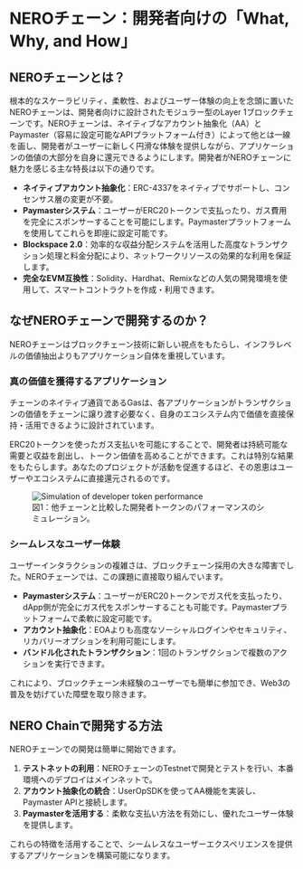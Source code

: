 
# NEROチェーン：開発者向けの「What, Why, and How」

## NEROチェーンとは？

根本的なスケーラビリティ、柔軟性、およびユーザー体験の向上を念頭に置いたNEROチェーンは、開発者向けに設計されたモジュラー型のLayer 1ブロックチェーンです。NEROチェーンは、ネイティブなアカウント抽象化（AA）とPaymaster（容易に設定可能なAPIプラットフォーム付き）によって他とは一線を画し、開発者がユーザーに新しく円滑な体験を提供しながら、アプリケーションの価値の大部分を自身に還元できるようにします。開発者がNEROチェーンに魅力を感じる主な特長は以下の通りです。

- **ネイティブアカウント抽象化**：ERC-4337をネイティブでサポートし、コンセンサス層の変更が不要。
- **Paymasterシステム**：ユーザーがERC20トークンで支払ったり、ガス費用を完全にスポンサーすることを可能にします。Paymasterプラットフォームを使用してこれらを即座に設定可能です。
- **Blockspace 2.0**：効率的な収益分配システムを活用した高度なトランザクション処理と料金分配により、ネットワークリソースの効果的な利用を保証します。
- **完全なEVM互換性**：Solidity、Hardhat、Remixなどの人気の開発環境を使用して、スマートコントラクトを作成・利用できます。

## なぜNEROチェーンで開発するのか？

NEROチェーンはブロックチェーン技術に新しい視点をもたらし、インフラレベルの価値抽出よりもアプリケーション自体を重視しています。

### 真の価値を獲得するアプリケーション

チェーンのネイティブ通貨であるGasは、各アプリケーションがトランザクションの価値をチェーンに譲り渡す必要なく、自身のエコシステム内で価値を直接保持・活用できるように設計されています。

ERC20トークンを使ったガス支払いを可能にすることで、開発者は持続可能な需要と収益を創出し、トークン価値を高めることができます。これは特別な結果をもたらします。あなたのプロジェクトが活動を促進するほど、その恩恵はユーザーやエコシステムに直接還元されるのです。

<div className="mt-8 mb-8 text-center">
  <figure>
    <img
      src="/assets/simul.png"
      alt="Simulation of developer token performance"
      className="mx-auto rounded-lg shadow-md"
    />
    <figcaption className="mt-2 text-sm italic text-gray-600">
      図1：他チェーンと比較した開発者トークンのパフォーマンスのシミュレーション。
    </figcaption>
  </figure>
</div>

### シームレスなユーザー体験

ユーザーインタラクションの複雑さは、ブロックチェーン採用の大きな障害でした。NEROチェーンでは、この課題に直接取り組んでいます。

- **Paymasterシステム**：ユーザーがERC20トークンでガス代を支払ったり、dApp側が完全にガス代をスポンサーすることも可能です。Paymasterプラットフォームで柔軟に設定可能です。
- **アカウント抽象化**：EOAよりも高度なソーシャルログインやセキュリティ、リカバリーオプションを利用可能にします。
- **バンドル化されたトランザクション**：1回のトランザクションで複数のアクションを実行できます。

これにより、ブロックチェーン未経験のユーザーでも簡単に参加でき、Web3の普及を妨げていた障壁を取り除きます。

## NERO Chainで開発する方法

NEROチェーンでの開発は簡単に開始できます。

1. **テストネットの利用**：NEROチェーンのTestnetで開発とテストを行い、本番環境へのデプロイはメインネットで。
2. **アカウント抽象化の統合**：UserOpSDKを使ってAA機能を実装し、Paymaster APIと接続します。
3. **Paymasterを活用する**：柔軟な支払い方法を有効にし、優れたユーザー体験を提供します。

これらの特徴を活用することで、シームレスなユーザーエクスペリエンスを提供するアプリケーションを構築可能になります。
<PageFeedback path="/ja/getting-started/introduction" />